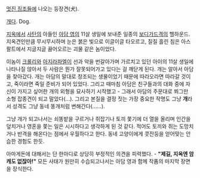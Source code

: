 [[멋진 징조들]]에 나오는 등장견(犬). 

[[개]]다. Dog.

[[지옥]]에서 [[사탄]]의 아들인 [[아담 영]]의 11살 생일에 보내준 일종의 [[보디가드]]격의 헬하운드. 
지옥견인만큼 무시무시하며 눈은 붉은 빛으로 이글이글 타오르고, 질질 흘린 침은 아스팔트에서 지글지글 끓어오르는 괴물 같은 놈이었다.

이놈이 [[크롤리]]와 [[아지라파엘]]이 선과 악을 번갈아가며 가르치고 있던 아이의 11살 생일에 나타나질 않아서 두 사람은 뭔가 잘못되어가고 있다는 걸 깨닫게 된다. 개는 알아서 아담을 찾아갔다. 개는 아담의 말대로 창조되는 생물이었기 때문에 따라오라면 따라갈 것이고, 죽이라면 죽일 준비가 되어 있었다. 그리고 때마침 아담은 친구들과의 대화 중에 자신이 가지고 싶어한 개의 외형을 묘사하기 시작했고 - 그래서 아담의 주문대로 쬐그만 소형 잡종견이 되고 말았다(...). 
그리고 본질을 결정 짓는 가장 중요한 작명도 그냥 '''개'''라서 성격도 그냥 동네 똥개처럼 변해간다(......).

그냥 개가 되고나서는 쇠똥밭을 구르거나 쥐잡기나 토끼 쫓기에 더 열을 올리며 인간을 덮치거나 영혼을 쫓는 일은 시시하다고 생각하게 된 것 같다. 적어도 토끼와 쥐는 도망치거나 반격을 해온다는 점에서 우월하다고 한다. 동네 고양이에게 콧잔등을 얻어맞는 안습한 경험도 한듯.

아마게돈에 대해서는 단 한마디로 상당히 부정적인 의견을 피력했다. - '''"제길, 지옥엔 암캐도 없잖아!"'''
모든 사태가 원만히 수습되고나서는 아담 영과 함께 작품의 마지막 장면을 장식한다.

